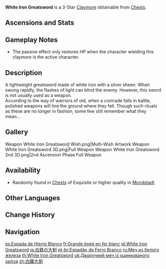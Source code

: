 {{Weapon Infobox
|id             = 12303
|image          = <gallery>
Weapon White Iron Greatsword.png|Base
Weapon White Iron Greatsword 2nd.png|2nd Ascension
</gallery>
|type           = Claymore
|releaseDate    = 2020-09-28
|quality        = 3
|base_atk       = 39
|2nd_stat_type  = DEF
|2nd_stat       = 9.6%
|obtain         = Chests
|passive        = Cull the Weak
|effect         = Defeating an opponent restores (var1)% HP.
|eff_rank1_var1 = 8
|eff_rank2_var1 = 10
|eff_rank3_var1 = 12
|eff_rank4_var1 = 14
|eff_rank5_var1 = 16
|eff_att1       = Healing
}}
{{Description|A claymore made from white iron. Lightweight without compromising on power. Effective even when wielded by one of average strength, it is extremely deadly in the hands of a physically stronger wielder.}}
'''White Iron Greatsword''' is a 3-Star [[Claymore]] obtainable from [[Chests]].

==Ascensions and Stats==
{{Weapon Ascensions and Stats
|ascendMat1 = Fetters of the Dandelion Gladiator
|ascendMat2 = Chains of the Dandelion Gladiator
|ascendMat3 = Shackles of the Dandelion Gladiator
|ascendMat4 = Dream of the Dandelion Gladiator
|bossMat1   = Chaos Device
|bossMat2   = Chaos Circuit
|bossMat3   = Chaos Core
|commonMat1 = Slime Condensate
|commonMat2 = Slime Secretions
|commonMat3 = Slime Concentrate
}}

==Gameplay Notes==
*The passive effect only restores HP when the character wielding this claymore is the active character.

==Description==
A lightweight greatsword made of white iron with a silver sheen. When swung rapidly, the flashes of light can blind the enemy. However, this sword is not usually used as a weapon.<br />
According to the way of warriors of old, when a comrade falls in battle, polished weapons will line the ground where they fell. Though such rituals as these are no longer in fashion, some few still remember what they mean...

==Gallery==
<gallery>
Weapon White Iron Greatsword Wish.png|Multi-Wish Artwork
Weapon White Iron Greatsword 3D.png|Full Weapon
Weapon White Iron Greatsword 2nd 3D.png|2nd Ascension Phase Full Weapon
</gallery>

==Availability==
*Randomly found in [[Chests]] of Exquisite or higher quality in [[Mondstadt]]

==Other Languages==
{{Flex|
===Weapon===
{{Other Languages
|en      = White Iron Greatsword
|zhs     = 白铁大剑
|zhs_rm  = Báitiě dà jiàn
|zht     = 白鐵大劍
|zht_rm  = Báitiě dà jiàn
|zh_tl   = Galvanized Iron Greatsword
|ja      = 白鉄の大剣
|ja_rm   = Hakutetsu no Taiken
|ja_tl   = White Iron Greatsword
|ko      = 백철 대검
|ko_rm   = Baekcheol daegeom
|ko_tl   = White Iron Geatsword
|es      = Espada de Hierro Blanco
|es_tl   = White Iron Sword
|fr      = Grande épée en fer blanc
|fr_tl   = White Iron Greatsword
|ru      = Меч из белого железа
|ru_tl   = White Iron Sword
|th      = White Iron Greatsword
|vi      = Kiếm Bạch Thiết
|vi_tl   = White Iron Sword
|de      = Weißes Eisengroßschwert
|de_tl   = White Iron Greatsword
|id      = White Iron Greatsword
|pt      = Espadão de Ferro Branco
|pt_tl   = White Iron Great Sword
|tr      = Beyaz Demirden Büyük Kılıç
|tr_tl   = 
|it      = Spadone di ferro bianco
|it_tl   = White Iron Greatsword
}}
|
===Passive===
{{Transclude|Cull the Weak|Other Languages}}
}}

==Change History==
{{Change History|1.0}}

==Navigation==
{{Weapon Navbox|type=Claymores}}

[[es:Espada de Hierro Blanco]]
[[fr:Grande épée en fer blanc]]
[[id:White Iron Greatsword]]
[[ja:白鉄の大剣]]
[[pt-br:Espadão de Ferro Branco]]
[[ru:Меч из белого железа]]
[[th:White Iron Greatsword]]
[[uk:Дворучний меч із оцинкованого заліза]]
[[zh:白鐵大劍]]